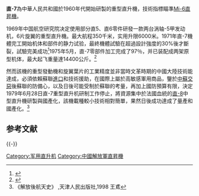 '''直-7'''為中華人民共和國於1960年代開始研製的重型直升機，技術指標瞄準[[Mi-6直昇機|Mi-6直昇機]]。

1969年中国航空研究院决定使用部分直5、直6零件研發一款两台涡轴-5甲发动机，6片旋翼的重型直升機。最大航程350千米，实用升限6000米。1971年直-7機體完工開始机体和部件的静力试验，最終機體試驗在超過設計強度的30%後才斷裂，試驗完美成功<ref>{{Cite web |url=https://www.youtube.com/watch?v=jDvx5tO4hS8 |title=湖南衛視-中國直-7曾試飛 |access-date=2016-04-16 |archive-date=2020-02-29 |archive-url=https://web.archive.org/web/20200229135847/https://www.youtube.com/watch?v=jDvx5tO4hS8 |dead-url=no }}</ref>1975年5月，直-7零部件加工完成了97％，并已装配成两架原型机体，最大起飞重量達14400公斤。<ref>{{Cite web |url=http://news.ifeng.com/mil/jsdg/detail_2011_04/02/5525236_0.shtml |title=鳳凰衛視-神秘直7 |access-date=2016-04-16 |archive-date=2020-03-20 |archive-url=https://web.archive.org/web/20200320043645/http://news.ifeng.com/mil/jsdg/detail_2011_04/02/5525236_0.shtml |dead-url=no }}</ref>

然而該機的重型發動機和旋翼葉片的工業精度並非當時文革時期的中國大陸技術能達成，必須依賴蘇聯[[進口|進口]]和技術援助，在國際上屬於高敏感軍用商品，鑒於[[中蘇交惡|中蘇交惡]]後蘇聯的防備心，以及日後可能受制於蘇聯的考量，再加上國防預算有限，決定1979年6月28日直-7重型直升机研制工作停止，將資源集中於法國血統的[[直-8|直-8]]中型直升機研製與國產化，該機載種較小技術相對簡單，果然日後成功達成了量產和國產化。<ref>《解放後航天史》 ,天津人民出版社,1998  王鳶</ref>

==参考文献==
{{reflist}}
{{-}}
{{中国军用飞机}}
[[Category:军用直升机|Category:军用直升机]]
[[Category:中國解放軍直昇機|Category:中國解放軍直昇機]]
